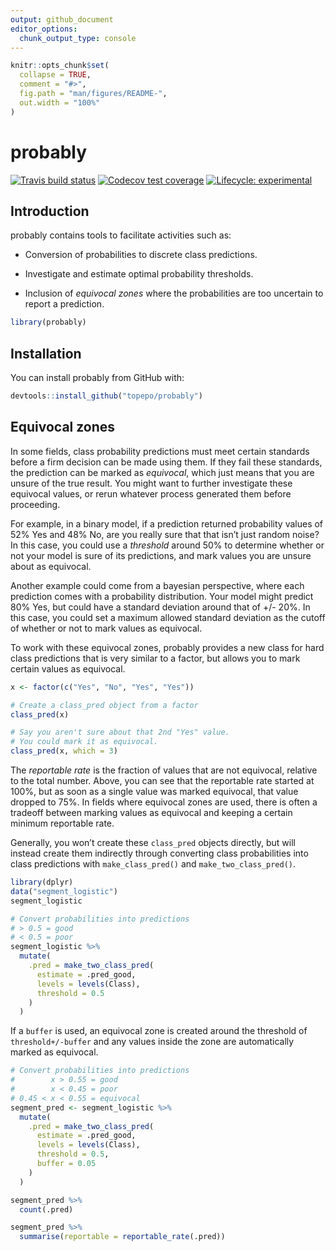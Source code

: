 ```yaml
---
output: github_document
editor_options: 
  chunk_output_type: console
---
```


<!-- README.md is generated from README.Rmd. Please edit that file -->

```r
knitr::opts_chunk$set(
  collapse = TRUE,
  comment = "#>",
  fig.path = "man/figures/README-",
  out.width = "100%"
)
```

# probably

[![Travis build status](https://travis-ci.org/topepo/probably.svg?branch=master)](https://travis-ci.org/topepo/probably)
[![Codecov test coverage](https://codecov.io/gh/topepo/probably/branch/master/graph/badge.svg)](https://codecov.io/gh/topepo/probably?branch=master)
[![Lifecycle: experimental](https://img.shields.io/badge/lifecycle-experimental-orange.svg)](https://www.tidyverse.org/lifecycle/#experimental)

## Introduction

probably contains tools to facilitate activities such as:

* Conversion of probabilities to discrete class predictions.

* Investigate and estimate optimal probability thresholds.

* Inclusion of _equivocal zones_ where the probabilities are too uncertain to report a prediction.

```r
library(probably)
```


## Installation

You can install probably from GitHub with:

```r
devtools::install_github("topepo/probably")
```

## Equivocal zones

In some fields, class probability predictions must meet certain standards before a firm decision can be made using them. If they fail these standards, the prediction can be marked as _equivocal_, which just means that you are unsure of the true result. You might want to further investigate these equivocal values, or rerun whatever process generated them before proceeding.

For example, in a binary model, if a prediction returned probability values of 52% Yes and 48% No, are you really sure that that isn't just random noise? In this case, you could use a _threshold_ around 50% to determine whether or not your model is sure of its predictions, and mark values you are unsure about as equivocal. 

Another example could come from a bayesian perspective, where each prediction comes with a probability distribution. Your model might predict 80% Yes, but could have a standard deviation around that of +/- 20%. In this case, you could set a maximum allowed standard deviation as the cutoff of whether or not to mark values as equivocal. 

To work with these equivocal zones, probably provides a new class for hard class predictions that is very similar to a factor, but allows you to mark certain values as equivocal.

```r
x <- factor(c("Yes", "No", "Yes", "Yes"))

# Create a class_pred object from a factor
class_pred(x)

# Say you aren't sure about that 2nd "Yes" value. 
# You could mark it as equivocal.
class_pred(x, which = 3)
```

The _reportable rate_ is the fraction of values that are not equivocal, relative to the total number. Above, you can see that the reportable rate started at 100%, but as soon as a single value was marked equivocal, that value dropped to 75%. In fields where equivocal zones are used, there is often a tradeoff between marking values as equivocal and keeping a certain minimum reportable rate.

Generally, you won't create these `class_pred` objects directly, but will instead create them indirectly through converting class probabilities into class predictions with `make_class_pred()` and `make_two_class_pred()`.

```r
library(dplyr)
data("segment_logistic")
segment_logistic

# Convert probabilities into predictions
# > 0.5 = good
# < 0.5 = poor
segment_logistic %>%
  mutate(
    .pred = make_two_class_pred(
      estimate = .pred_good, 
      levels = levels(Class), 
      threshold = 0.5
    )
  )
```

If a `buffer` is used, an equivocal zone is created around the threshold of 
`threshold+/-buffer` and any values inside the zone are automatically marked
as equivocal.

```r
# Convert probabilities into predictions
#        x > 0.55 = good
#        x < 0.45 = poor
# 0.45 < x < 0.55 = equivocal
segment_pred <- segment_logistic %>%
  mutate(
    .pred = make_two_class_pred(
      estimate = .pred_good, 
      levels = levels(Class), 
      threshold = 0.5,
      buffer = 0.05
    )
  ) 

segment_pred %>%
  count(.pred)

segment_pred %>%
  summarise(reportable = reportable_rate(.pred))
```

